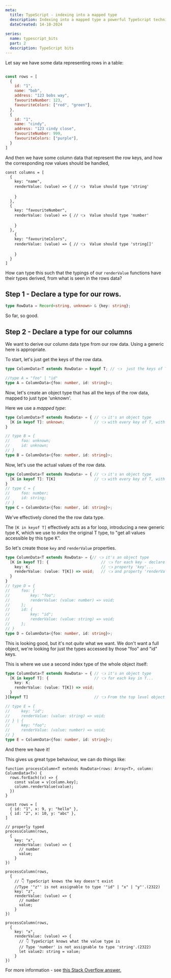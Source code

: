 ```yaml
---
meta:
  title: TypeScript - indexing into a mapped type
  description: Indexing into a mapped type a powerful TypeScript technique to allow a collection of all different types, while retaining the type information. 
  dateCreated: 14-10-2024
  
series: 
  name: typescript_bits
  part: 2
  description: TypeScript bits
---
```



Let say we have some data representing rows in a table: 

```js

const rows = [
  {
    id: "1", 
    name: "bob", 
    address: "123 bobs way", 
    favouriteNumber: 123,
    favouriteColors: ["red", "green"], 
  },
  {
    id: "1", 
    name: "cindy", 
    address: "123 cindy close", 
    favouriteNumber: 999,
    favouriteColors: ["purple"], 
  }
]

```

And then we have some column data that represent the row keys, and how the corresponding row values should be handled, 

```
const columns = [
  {
    key: "name", 
    renderValue: (value) => { // 👈  Value should type 'string'

    }
  },
  {
    key: "favouriteNumber", 
    renderValue: (value) => { // 👈  Value should type 'number'

    }
  },
    {
    key: "favouriteColors", 
    renderValue: (value) => { // 👈  Value should type 'string[]'

    }
  }
]

```


How can type this such that the typings of our `renderValue` functions have their types derived, from what is seen in the rows data? 

## Step 1 - Declare a type for our rows. 

```typescript
type RowData = Record<string, unknown> & {key: string}; 
```

So far, so good. 


## Step 2 - Declare a type for our columns 

We want to derive our column data type from our row data. Using a generic here is appropriate. 

To start, let's just get the keys of the row data.

```typescript 
type ColumnData<T extends RowData> = keyof T; // 👈  just the keys of T

//type A = "foo" | "id"
type A = ColumnData<{foo: number, id: string}>; 
```

Now, let's create an object type that has all the keys of the row data, mapped to just type 'unknown'. 


Here we use a _mapped type_: 

```typescript
type ColumnData<T extends RowData> = { // 👈 it's an object type
  [K in keyof T]: unknown;             // 👈 with every key of T, with value type 'unknown'
}

// type B = {
//     foo: unknown;
//     id: unknown;
// }
type B = ColumnData<{foo: number, id: string}>; 
```


Now, let's use the actual values of the row data. 

```typescript 
type ColumnData<T extends RowData> = { // 👈 it's an object type
  [K in keyof T]: T[K]                 // 👈 with every key of T, with value type 'whatever every values can be accessed by K'
}
// type C = {
//     foo: number;
//     id: string;
// }
type C = ColumnData<{foo: number, id: string}>; 
```

We've effectively cloned the the row data type. 

The `[K in keyof T]` effectively acts as a for loop, introducing a new generic type K, which we use to _index_ the original T type, to "get all values accessible by this type K". 

So let's create those `key` and `renderValue` properties. 

```typescript 
type ColumnData<T extends RowData> = {// 👈 it's an object type
  [K in keyof T]: {                       // 👈 for each key - declare an object type with... 
    key: K;                               // 👈 property 'key'... 
    renderValue: (value: T[K]) => void;   // 👈 and property 'renderValue'
  }
}
// type D = {
//     foo: {
//         key: "foo";
//         renderValue: (value: number) => void;
//     };
//     id: {
//         key: "id";
//         renderValue: (value: string) => void;
//     };
// }
type D = ColumnData<{foo: number, id: string}>; 
```

This is looking good, but it's not _quite_ what we want. We don't want a full object, we're looking for just the types accessed by those "foo" and "id" keys. 

This is where we use a second index type of the whole object itself: 


```typescript 
type ColumnData<T extends RowData> = { // 👈 it's an object type
  [K in keyof T]: {                    // 👈 for each key in T...     
    key: K;                               
    renderValue: (value: T[K]) => void;   
  }
}[keyof T]                             // 👈 From the top level object type - what values can be accessed by the keys of T?

// type E = {
//     key: "id";
//     renderValue: (value: string) => void;
// } | {
//     key: "foo";
//     renderValue: (value: number) => void;
// }
type E = ColumnData<{foo: number, id: string}>; 
```


And there we have it!


This gives us great type behaviour, we can do things like: 

```
function processColumn<T extends RowData>(rows: Array<T>, column: ColumnData<T>) {
  rows.forEach((v) => {
    const value = v[column.key];
    column.renderValue(value);
  })
}

const rows = [
  { id: "1", x: 9, y: "hello" },
  { id: "2", x: 10, y: "abc" },
]

// properly typed
processColumn(rows,
  {
    key: "x",
    renderValue: (value) => {
      // number
      value;
    }
})

processColumn(rows,
  {
    // 👇 TypeScript knows the key doesn't exist
    //Type '"z"' is not assignable to type '"id" | "x" | "y"'.(2322)
    key: "z",
    renderValue: (value) => {
      // number
      value;
    }
})

processColumn(rows,
  {
    key: "x",
    renderValue: (value) => {
      // 👇 TypeScript knows what the value type is 
      // Type 'number' is not assignable to type 'string'.(2322)
      let value2: string = value; 
    }
})
```

For more information - see [this Stack Overflow answer.](https://stackoverflow.com/a/64753409/1068446) 